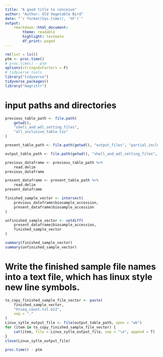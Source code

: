 ```yaml
---
title: "A good title to conceive"
author: "Author: Old Vegetable Bird"
date: "`r format(Sys.time(), '%F')`"
output:
    rmarkdown::html_document:
        theme: readable
        highlight: textmate
        df_print: paged
---
```


```r
rm(list = ls())
ptm <- proc.time()
# proc.time() - ptm
options(stringsAsFactors = F)
# tidyverse tools
library("tidyverse")
tidyverse_packages()
library("magrittr")
```

# input paths and directories

```r
previous_table_path <- file.path(
    getwd(),
    "shell_and_wdl_setting_files",
    "all_inclusive_table.tsv"
)

present_table_path <- file.path(getwd(), "output_files", "partial_inclusive_table.tsv")

output_table_path <- file.path(getwd(), "shell_and_wdl_setting_files", "previously_finished_samples.txt")
```

```r
previous_dataframe <- previous_table_path %>%
    read.delim
previous_dataframe
```

```r
present_dataframe <- present_table_path %>%
    read.delim
present_dataframe
```

```r
finished_sample_vector <- intersect(
    previous_dataframe$biosample_accession,
    present_dataframe$biosample_accession
)

unfinished_sample_vector <- setdiff(
    present_dataframe$biosample_accession,
    finished_sample_vector
)

summary(finished_sample_vector)
summary(unfinished_sample_vector)
```

# Write the finished sample file names into a text file, which has linux style new line symbols.

```r
to_copy_finished_sample_file_vector <- paste(
    finished_sample_vector,
    "htseq_count.txt.bz2",
    sep = "."
)
Linux_sytle_output_file <- file(output_table_path, open = "wb")
for (item in to_copy_finished_sample_file_vector) {
    cat(item, file = Linux_sytle_output_file, sep = "\n", append = T)
}
close(Linux_sytle_output_file)
```

```r
proc.time() - ptm
```


